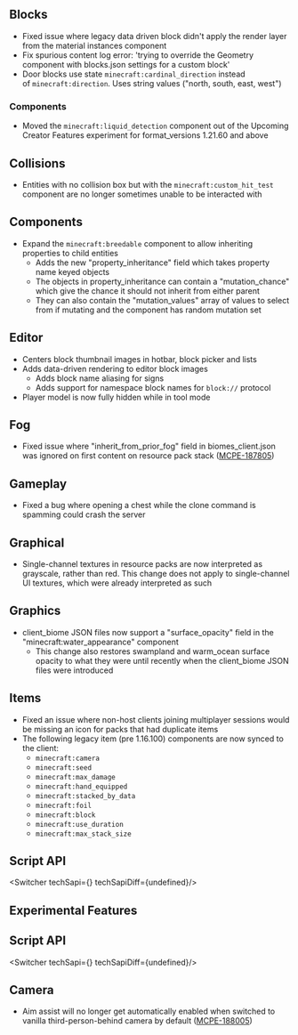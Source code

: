 



## Blocks

-   Fixed issue where legacy data driven block didn't apply the render layer from the material instances component
-   Fix spurious content log error: 'trying to override the Geometry component with blocks.json settings for a custom block'
-   Door blocks use state `minecraft:cardinal_direction` instead of `minecraft:direction`. Uses string values ("north, south, east, west")

### Components

-   Moved the `minecraft:liquid_detection` component out of the Upcoming Creator Features experiment for format\_versions 1.21.60 and above

## Collisions

-   Entities with no collision box but with the `minecraft:custom_hit_test` component are no longer sometimes unable to be interacted with

## Components

-   Expand the `minecraft:breedable` component to allow inheriting properties to child entities  
    -   Adds the new "property\_inheritance" field which takes property name keyed objects
    -   The objects in property\_inheritance can contain a "mutation\_chance" which give the chance it should not inherit from either parent
    -   They can also contain the "mutation\_values" array of values to select from if mutating and the component has random mutation set

## Editor

-   Centers block thumbnail images in hotbar, block picker and lists
-   Adds data-driven rendering to editor block images
    -   Adds block name aliasing for signs
    -   Adds support for namespace block names for `block://` protocol
-   Player model is now fully hidden while in tool mode

## Fog

-   Fixed issue where "inherit\_from\_prior\_fog" field in biomes\_client.json was ignored on first content on resource pack stack ([MCPE-187805](https://bugs.mojang.com/browse/MCPE-187805))

## Gameplay

-   Fixed a bug where opening a chest while the clone command is spamming could crash the server

## Graphical

-   Single-channel textures in resource packs are now interpreted as grayscale, rather than red. This change does not apply to single-channel UI textures, which were already interpreted as such

## Graphics

-   client\_biome JSON files now support a "surface\_opacity" field in the "minecraft:water\_appearance" component  
    -   This change also restores swampland and warm\_ocean surface opacity to what they were until recently when the client\_biome JSON files were introduced

## Items

-   Fixed an issue where non-host clients joining multiplayer sessions would be missing an icon for packs that had duplicate items
-   The following legacy item (pre 1.16.100) components are now synced to the client:
    -   `minecraft:camera`
    -   `minecraft:seed`
    -   `minecraft:max_damage`
    -   `minecraft:hand_equipped`
    -   `minecraft:stacked_by_data`
    -   `minecraft:foil`
    -   `minecraft:block`
    -   `minecraft:use_duration`
    -   `minecraft:max_stack_size`


## **Script API**

<Switcher techSapi={<TechSapiStable/>} techSapiDiff={undefined}/>




<h2 className="experimental_divider">Experimental Features</h2>





## **Script API**

<Switcher techSapi={<TechSapiExp/>} techSapiDiff={undefined}/>

## Camera

-   Aim assist will no longer get automatically enabled when switched to vanilla third-person-behind camera by default ([MCPE-188005](https://bugs.mojang.com/browse/MCPE-188005))